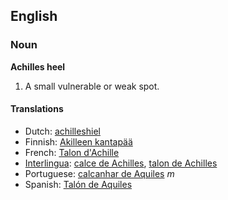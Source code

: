 ==English==

===Noun===
'''Achilles heel''' 

# A small vulnerable or weak spot.

====Translations====
*Dutch: [[achilleshiel]]
*Finnish: [[Akilleen kantapää]]
*French: [[Talon d'Achille]] 
*[[Interlingua]]: [[calce de Achilles]], [[talon de Achilles]] 
*Portuguese: [[calcanhar de Aquiles]] ''m''
*Spanish: [[Talón de Aquiles]]